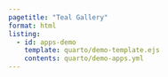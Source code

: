 ```yaml
---
pagetitle: "Teal Gallery"
format: html
listing:
  - id: apps-demo
    template: quarto/demo-template.ejs
    contents: quarto/demo-apps.yml
---
```



::: {#apps-demo .column-page}
:::


